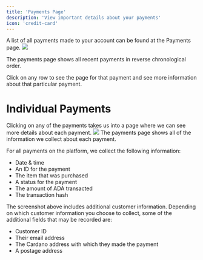 ```yaml
---
title: 'Payments Page'
description: 'View important details about your payments'
icon: 'credit-card'
---
```


A list of all payments made to your account can be found at the Payments page.
![](/payments/images/page_1.png)

The payments page shows all recent payments in reverse chronological order.

Click on any row to see the page for that payment and see more information about that particular payment.

# Individual Payments

Clicking on any of the payments takes us into a page where we can see more details about each payment.
![](/payments/images/page_2.png)
The payments page shows all of the information we collect about each payment.

For all payments on the platform, we collect the following information:

- Date & time
- An ID for the payment
- The item that was purchased
- A status for the payment
- The amount of ADA transacted
- The transaction hash

The screenshot above includes additional customer information. Depending on which customer information you choose to collect, some of the additional fields that may be recorded are:

- Customer ID
- Their email address
- The Cardano address with which they made the payment
- A postage address
